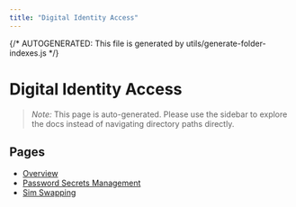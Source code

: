 ```yaml
---
title: "Digital Identity Access"
---
```


{/* AUTOGENERATED: This file is generated by utils/generate-folder-indexes.js */}

# Digital Identity Access

> _Note:_ This page is auto-generated. Please use the sidebar to explore the docs instead of
> navigating directory paths directly.

## Pages

- [Overview](/opsec/old/digital-identity-access/overview)
- [Password Secrets Management](/opsec/old/digital-identity-access/password-secrets-management)
- [Sim Swapping](/opsec/old/digital-identity-access/sim-swapping)
